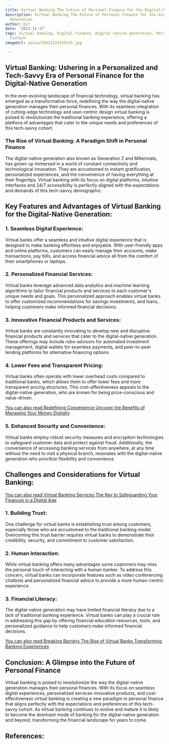 ```yaml
---
title: Virtual Banking The Future of Personal Finance for the Digital-Native Generation
description: Virtual Banking The Future of Personal Finance for the Digital-Native
  Generation
author: Usf
date: '2023-11-27'
tags: Virtual banking, Digital finance, Digital-native generation, Personal finance,
  FinTech
imageUrl: /pixa/20231223135525.jpg

---
```

## Virtual Banking: Ushering in  a Personalized and  Tech-Savvy Era of Personal Finance  for the Digital-Native Generation

In the ever-evolving landscape of financial technology, virtual banking has emerged as a transformative force, redefining the  way  the digital-native generation manages  their personal finances. With  its seamless integration of cutting-edge technology and  user-centric design virtual banking is  poised to revolutionize the traditional banking experience, offering a plethora of  advantages that  cater to the unique  needs and preferences of this tech-savvy cohort.

###  The Rise of Virtual Banking: A Paradigm Shift in Personal Finance

The digital-native  generation also known as Generation Z and Millennials, has grown up immersed in a world of constant connectivity and technological innovation. They are accustomed to instant gratification, personalized experiences, and the convenience of having everything at their fingertips. Virtual banking with its focus on digital platforms, intuitive  interfaces and 24/7 accessibility is perfectly aligned with the expectations  and demands of this tech-savvy demographic.

## Key Features and Advantages of Virtual Banking for  the Digital-Native Generation:

### 1. Seamless Digital Experience:

Virtual banks  offer a seamless and intuitive digital experience that is designed to make banking effortless and enjoyable. With user-friendly apps and online platforms, customers can easily manage their  accounts, make transactions, pay bills, and access financial advice all from the  comfort of their smartphones or laptops.

### 2. Personalized Financial Services:

Virtual banks leverage advanced data analytics and machine learning  algorithms to tailor financial products and services to each customer's unique needs and goals. This personalized  approach enables virtual banks to offer customized recommendations for savings investments, and loans, helping customers make informed financial decisions.

### 3. Innovative Financial Products and Services:

Virtual  banks are constantly innovating to develop new and disruptive financial products and  services that cater to the digital-native  generation. These offerings may include robo-advisors for automated investment management, digital wallets for seamless payments, and peer-to-peer lending platforms for alternative financing  options.

### 4. Lower Fees and Transparent Pricing:

Virtual banks often operate  with  lower  overhead costs compared to traditional banks, which  allows them to offer lower  fees and more transparent pricing structures. This cost-effectiveness appeals to the digital-native generation, who are known for  being price-conscious and value-driven.

[You can also read Redefining Convenience Uncover the Benefits  of Managing Your Money Digitally](Redefining%20Convenience%20Uncover%20the%20Benefits%20of%20Managing%20Your%20Money%20Digitally)


### 5. Enhanced Security and Convenience:

Virtual  banks employ robust security  measures and encryption technologies to safeguard customer data and protect against fraud. Additionally, the convenience  of accessing banking services from anywhere, at any time without the need to visit a physical branch, resonates with the  digital-native generation who prioritize flexibility and convenience.

## Challenges  and  Considerations for Virtual Banking:

[You  can also read Virtual Banking Services The  Key to Safeguarding Your Finances in a Digital Age](Virtual%20Banking%20Services%20The%20Key%20to%20Safeguarding%20Your%20Finances%20in%20a%20Digital%20Age)


###  1. Building  Trust:

One challenge for virtual banks  is establishing trust among customers, especially those who are accustomed to the traditional  banking model. Overcoming this trust barrier requires virtual banks to demonstrate their credibility, security, and commitment to  customer satisfaction.

### 2. Human  Interaction:

While virtual banking offers  many advantages some customers may  miss the personal  touch of interacting  with a human banker.  To address this concern,  virtual banks can incorporate features such as video conferencing chatbots and personalized financial advice to provide a more human-centric experience.

### 3. Financial Literacy:

The digital-native generation may have limited financial literacy due to a lack of traditional banking  experience. Virtual  banks can play a crucial role in addressing this gap by offering  financial education resources, tools, and personalized guidance to help customers make informed financial decisions.

[You can also read Breaking Barriers The Rise of Virtual Banks Transforming Banking Experiences](Breaking%20Barriers%20The%20Rise%20of%20Virtual%20Banks%20Transforming%20Banking%20Experiences)


## Conclusion:  A Glimpse into  the Future of Personal Finance

Virtual banking  is poised to revolutionize the way the digital-native generation manages their personal finances. With its focus  on seamless digital experiences, personalized services innovative products, and cost-effectiveness  virtual banking  is creating a new paradigm in personal finance that  aligns perfectly with the expectations and preferences of this tech-savvy cohort. As virtual banking continues to evolve and mature it is likely to become the dominant mode of banking  for  the digital-native generation and  beyond, transforming the financial landscape for years to come.

## References:
